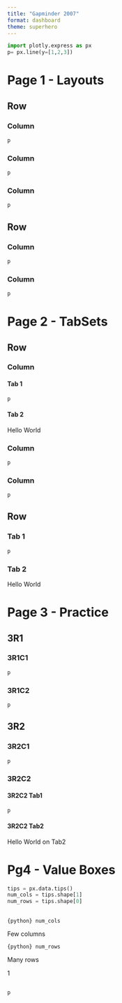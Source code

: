 ```yaml
---
title: "Gapminder 2007"
format: dashboard
theme: superhero
---
```


```python
import plotly.express as px
p= px.line(y=[1,2,3])

```

# Page 1 - Layouts

## Row {height='30%'}

### Column {width='33.3%'}

```python
p
```

### Column {width='33.3%'}

```python
p
```

### Column {width='33.3%'}

```python
p
```


## Row {height='70%'}

### Column {width='70%'}

```python
p
```

### Column {width='30%'}

```python
p
```


# Page 2 - TabSets

## Row {height='30%'}

### Column {.tabset width='33.3%'}

#### Tab 1

```python
p
```

#### Tab 2
Hello World

### Column {width='33.3%'}

```python
p
```

### Column {width='33.3%'}

```python
p
```


## Row {.tabset height='70%'}

### Tab 1 
```python
p
```

### Tab 2 
Hello World

# Page 3 - Practice

## 3R1 {height='20%'}

### 3R1C1 

```python
p
```

### 3R1C2 

```python
p
```

## 3R2 {height='80%'}

### 3R2C1 {width='70%'}

```python
p
```

### 3R2C2 {.tabset width='30%'}

#### 3R2C2 Tab1

```python
p
```

#### 3R2C2 Tab2
Hello World on Tab2

# Pg4 - Value Boxes

```python
tips = px.data.tips()
num_cols = tips.shape[1]
num_rows = tips.shape[0]
```

## {height='20%'}

::: {.valuebox title="Columns" color="primary" icon="heart"}
`{python} num_cols`

Few columns
:::

::: {.valuebox title="Rows" color="light" icon="arrow-down"}
`{python} num_rows`

Many rows
:::

::: {.valuebox title="SmallNumber" color="secondary" icon="bar-chart" }
1
:::

##
```python
p
```